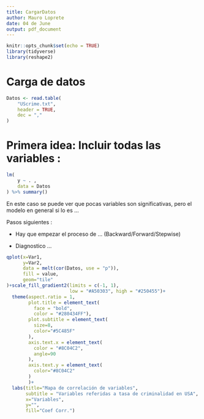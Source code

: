 ```yaml
---
title: CargarDatos 
author: Mauro Loprete 
date: 04 de June
output: pdf_document
---
```


```r
knitr::opts_chunk$set(echo = TRUE)
library(tidyverse)
library(reshape2)
```

# Carga de datos

```r
Datos <- read.table(
    "UScrime.txt",
    header = TRUE,
    dec = ","
)
```

# Primera idea: Incluir todas las variables : 
```r
lm(
    y ~ . ,
    data = Datos
) %>% summary()
```

En este caso se puede ver que pocas variables son significativas, pero el modelo en general si lo es ...


Pasos siguientes : 

- Hay que empezar el proceso de ... (Backward/Forward/Stepwise)

- Diagnostico ...

```r
qplot(x=Var1,
      y=Var2,
      data = melt(cor(Datos, use = "p")),
      fill = value,
      geom="tile"
)+scale_fill_gradient2(limits = c(-1, 1),
                       low = "#A50303", high = "#250455")+
  theme(aspect.ratio = 1,
        plot.title = element_text(
          face = "bold",
          color = "#280434FF"),
        plot.subtitle = element_text(
          size=8,
          color="#5C485F"
        ),
        axis.text.x = element_text(
          color = "#8C04C2",
          angle=90
        ),
        axis.text.y = element_text(
          color="#8C04C2"
        )
        )+
  labs(title="Mapa de correlación de variables",
       subtitle = "Variables referidas a tasa de criminalidad en USA",
       x="Variables",
       y="",
       fill="Coef Corr.")
```

